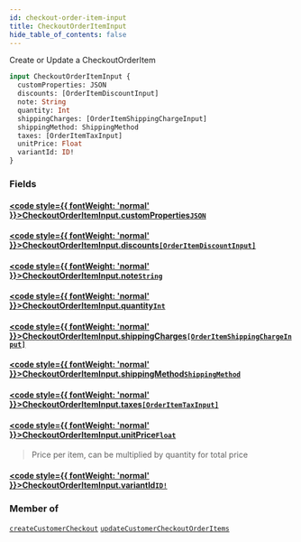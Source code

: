 ```yaml
---
id: checkout-order-item-input
title: CheckoutOrderItemInput
hide_table_of_contents: false
---
```








Create or Update a CheckoutOrderItem

```graphql
input CheckoutOrderItemInput {
  customProperties: JSON
  discounts: [OrderItemDiscountInput]
  note: String
  quantity: Int
  shippingCharges: [OrderItemShippingChargeInput]
  shippingMethod: ShippingMethod
  taxes: [OrderItemTaxInput]
  unitPrice: Float
  variantId: ID!
}
```


### Fields

#### [<code style={{ fontWeight: 'normal' }}>CheckoutOrderItemInput.<b>customProperties</b></code>](#)<Bullet />[`JSON`](/demand/api/graphql-storefront/reference/scalars/json) <Badge class="secondary" text="scalar"/>
> 
> 

#### [<code style={{ fontWeight: 'normal' }}>CheckoutOrderItemInput.<b>discounts</b></code>](#)<Bullet />[`[OrderItemDiscountInput]`](/demand/api/graphql-storefront/reference/inputs/order-item-discount-input) <Badge class="secondary" text="list"/> <Badge class="secondary" text="input"/>
> 
> 

#### [<code style={{ fontWeight: 'normal' }}>CheckoutOrderItemInput.<b>note</b></code>](#)<Bullet />[`String`](/demand/api/graphql-storefront/reference/scalars/string) <Badge class="secondary" text="scalar"/>
> 
> 

#### [<code style={{ fontWeight: 'normal' }}>CheckoutOrderItemInput.<b>quantity</b></code>](#)<Bullet />[`Int`](/demand/api/graphql-storefront/reference/scalars/int) <Badge class="secondary" text="scalar"/>
> 
> 

#### [<code style={{ fontWeight: 'normal' }}>CheckoutOrderItemInput.<b>shippingCharges</b></code>](#)<Bullet />[`[OrderItemShippingChargeInput]`](/demand/api/graphql-storefront/reference/inputs/order-item-shipping-charge-input) <Badge class="secondary" text="list"/> <Badge class="secondary" text="input"/>
> 
> 

#### [<code style={{ fontWeight: 'normal' }}>CheckoutOrderItemInput.<b>shippingMethod</b></code>](#)<Bullet />[`ShippingMethod`](/demand/api/graphql-storefront/reference/enums/shipping-method) <Badge class="secondary" text="enum"/>
> 
> 

#### [<code style={{ fontWeight: 'normal' }}>CheckoutOrderItemInput.<b>taxes</b></code>](#)<Bullet />[`[OrderItemTaxInput]`](/demand/api/graphql-storefront/reference/inputs/order-item-tax-input) <Badge class="secondary" text="list"/> <Badge class="secondary" text="input"/>
> 
> 

#### [<code style={{ fontWeight: 'normal' }}>CheckoutOrderItemInput.<b>unitPrice</b></code>](#)<Bullet />[`Float`](/demand/api/graphql-storefront/reference/scalars/float) <Badge class="secondary" text="scalar"/>
> Price per item, can be multiplied by quantity for total price
> 

#### [<code style={{ fontWeight: 'normal' }}>CheckoutOrderItemInput.<b>variantId</b></code>](#)<Bullet />[`ID!`](/demand/api/graphql-storefront/reference/scalars/id) <Badge class="secondary" text="non-null"/> <Badge class="secondary" text="scalar"/>
> 
> 



### Member of

[`createCustomerCheckout`](/demand/api/graphql-storefront/reference/mutations/create-customer-checkout)  <Badge class="secondary" text="mutation"/><Bullet />[`updateCustomerCheckoutOrderItems`](/demand/api/graphql-storefront/reference/mutations/update-customer-checkout-order-items)  <Badge class="secondary" text="mutation"/>



